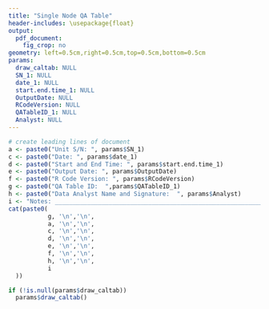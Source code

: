 ---
title: "Single Node QA Table"
header-includes: \usepackage{float}
output: 
  pdf_document: 
    fig_crop: no
geometry: left=0.5cm,right=0.5cm,top=0.5cm,bottom=0.5cm
params:
  draw_caltab: NULL
  SN_1: NULL
  date_1: NULL
  start.end.time_1: NULL
  OutputDate: NULL
  RCodeVersion: NULL
  QATableID_1: NULL
  Analyst: NULL
---

```{r echo=FALSE, message=FALSE, warning=FALSE, results= "asis"}
# create leading lines of document
a <- paste0("Unit S/N: ", params$SN_1)
c <- paste0("Date: ", params$date_1)
d <- paste0("Start and End Time: ", params$start.end.time_1)
e <- paste0("Output Date: ", params$OutputDate)
f <- paste0("R Code Version: ", params$RCodeVersion)
g <- paste0("QA Table ID:  ",params$QATableID_1)
h <- paste0("Data Analyst Name and Signature:  ", params$Analyst)
i <- "Notes: ____________________________________________________________"
cat(paste0(
           g, '\n','\n',
           a, '\n','\n',
           c, '\n','\n',  
           d, '\n','\n',
           e, '\n','\n',
           f, '\n','\n',
           h, '\n','\n', 
           i
  ))

```




```{r echo=FALSE, message=FALSE, warning=FALSE, error = TRUE}
if (!is.null(params$draw_caltab))
  params$draw_caltab()
```
